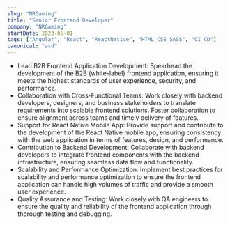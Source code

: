 ```yaml
---
slug: "NRGaming"
title: "Senior Frontend Developer"
company: "NRGaming"
startDate: 2023-05-01
tags: ["Angular", "React", "ReactNative", "HTML_CSS_SASS", "CI_CD"]
canonical: "asd"
---
```


- Lead B2B Frontend Application Development: Spearhead the development of the B2B (white-label) frontend application, ensuring it meets the highest standards of user experience, security, and performance.
- Collaboration with Cross-Functional Teams: Work closely with backend developers, designers, and business stakeholders to translate requirements into scalable frontend solutions. Foster collaboration to ensure alignment across teams and timely delivery of features.
- Support for React Native Mobile App: Provide support and contribute to the development of the React Native mobile app, ensuring consistency with the web application in terms of features, design, and performance.
- Contribution to Backend Development: Collaborate with backend developers to integrate frontend components with the backend infrastructure, ensuring seamless data flow and functionality.
- Scalability and Performance Optimization: Implement best practices for scalability and performance optimization to ensure the frontend application can handle high volumes of traffic and provide a smooth user experience.
- Quality Assurance and Testing: Work closely with QA engineers to ensure the quality and reliability of the frontend application through thorough testing and debugging.
